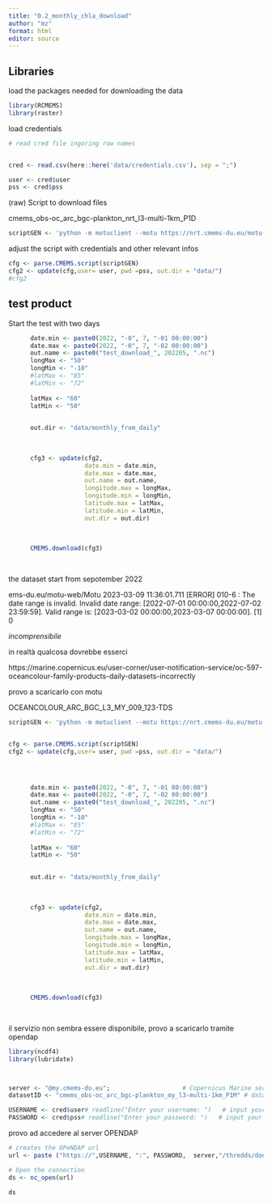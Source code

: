 ---
title: "0.2_monthly_chla_download"
author: "mz"
format: html
editor: source
---

## Libraries

load the packages needed for downloading the data

```{r}


library(RCMEMS)
library(raster)
```

load credentials


```{r}
# read cred file ingoring row names


cred <- read.csv(here::here('data/credentials.csv'), sep = ";")

user <- cred$user
pss <- cred$pss

```


(raw) Script to download files

cmems_obs-oc_arc_bgc-plankton_nrt_l3-multi-1km_P1D 

```{r}
scriptGEN <- 'python -m motuclient --motu https://nrt.cmems-du.eu/motu-web/Motu --service-id OCEANCOLOUR_GLO_BGC_L4_NRT_009_102-TDS --product-id cmems_obs-oc_glo_bgc-plankton_nrt_l4-gapfree-multi-4km_P1D --longitude-min 7.834812723214284 --longitude-max 28.727646651785708 --latitude-min 70.67026187918526 --latitude-max 84.33096098632811 --date-min "2023-03-07 00:00:00" --date-max "2023-03-07 23:59:59" --variable CHL --variable flags --variable CHL_uncertainty --out-dir <OUTPUT_DIRECTORY> --out-name <OUTPUT_FILENAME> --user <USERNAME> --pwd <PASSWORD> '
```

adjust the script with credentials and other relevant infos

```{r}
cfg <- parse.CMEMS.script(scriptGEN)
cfg2 <- update(cfg,user= user, pwd =pss, out.dir = "data/")
#cfg2
```

## test product

Start the test with two days


```{r}




      date.min <- paste0(2022, "-0", 7, "-01 00:00:00")
      date.max <- paste0(2022, "-0", 7, "-02 00:00:00")
      out.name <- paste0("test_download_", 202205, ".nc")
      longMax <- "50"
      longMin <- "-10"
      #latMax <- "85"
      #latMin <- "72"
      
      latMax <- "60"
      latMin <- "50"

      
      out.dir <- "data/monthly_from_daily"
      
      
      
      cfg3 <- update(cfg2, 
                     date.min = date.min,
                     date.max = date.max,
                     out.name = out.name,
                     longitude.max = longMax,
                     longitude.min = longMin,
                     latitude.max = latMax,
                     latitude.min = latMin,
                     out.dir = out.dir)
        
      
      
      CMEMS.download(cfg3)
      
 

```


the dataset start from sepotember 2022

ems-du.eu/motu-web/Motu
2023-03-09 11:36:01.711 [ERROR] 010-6 : The date range is invalid. Invalid date range: [2022-07-01 00:00:00,2022-07-02 23:59:59]. Valid range is: [2023-03-02 00:00:00,2023-03-07 00:00:00].
[1] 0

*incomprensibile*

in realtà qualcosa dovrebbe esserci

https://marine.copernicus.eu/user-corner/user-notification-service/oc-597-oceancolour-family-products-daily-datasets-incorrectly


provo a scaricarlo con motu

OCEANCOLOUR_ARC_BGC_L3_MY_009_123-TDS



```{r}
scriptGEN <- 'python -m motuclient --motu https://nrt.cmems-du.eu/motu-web/Motu --service-id OCEANCOLOUR_ARC_BGC_L3_MY_009_123-TDS --product-id cmems_obs-oc_arc_bgc-plankton_my_l3-multi-1km_P1D --longitude-min 7.834812723214284 --longitude-max 28.727646651785708 --latitude-min 70.67026187918526 --latitude-max 84.33096098632811 --date-min "2023-03-07 00:00:00" --date-max "2023-03-07 23:59:59" --variable CHL --variable flags --variable CHL_uncertainty --out-dir <OUTPUT_DIRECTORY> --out-name <OUTPUT_FILENAME> --user <USERNAME> --pwd <PASSWORD> '


cfg <- parse.CMEMS.script(scriptGEN)
cfg2 <- update(cfg,user= user, pwd =pss, out.dir = "data/")




      date.min <- paste0(2022, "-0", 7, "-01 00:00:00")
      date.max <- paste0(2022, "-0", 7, "-02 00:00:00")
      out.name <- paste0("test_download_", 202205, ".nc")
      longMax <- "50"
      longMin <- "-10"
      #latMax <- "85"
      #latMin <- "72"
      
      latMax <- "60"
      latMin <- "50"

      
      out.dir <- "data/monthly_from_daily"
      
      
      
      cfg3 <- update(cfg2, 
                     date.min = date.min,
                     date.max = date.max,
                     out.name = out.name,
                     longitude.max = longMax,
                     longitude.min = longMin,
                     latitude.max = latMax,
                     latitude.min = latMin,
                     out.dir = out.dir)
        
      
      
      CMEMS.download(cfg3)
      
 

```

il servizio non sembra essere disponibile, provo a scaricarlo tramite opendap



```{r}
library(ncdf4)
library(lubridate)



server <- "@my.cmems-du.eu";                    # Copernicus Marine server
datasetID <- "cmems_obs-oc_arc_bgc-plankton_my_l3-multi-1km_P1M" # datasetID

USERNAME <- cred$user# readline("Enter your username: ")   # input your username
PASSWORD <- cred$pss# readline("Enter your password: ")   # input your password

```


provo ad accedere al server OPENDAP

```{r}
# creates the OPeNDAP url
url <- paste ("https://",USERNAME, ":", PASSWORD,  server,"/thredds/dodsC/",datasetID, sep = "")

# Open the connection
ds <- nc_open(url)   

ds
```


